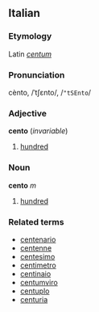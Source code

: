 ==Italian==
===Etymology===
Latin ''[[centum]]''
===Pronunciation===
cènto, /ˈtʃɛnto/, /<tt>"tSEnto</tt>/
===Adjective===
'''cento''' (''invariable'')

# [[hundred]]

===Noun===
'''cento''' ''m''

# [[hundred]]

===Related terms===
*[[centenario]]
*[[centenne]]
*[[centesimo]]
*[[centimetro]]
*[[centinaio]]
*[[centumviro]]
*[[centuplo]]
*[[centuria]]